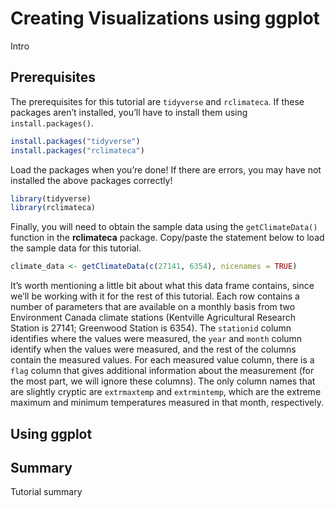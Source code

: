 
# Creating Visualizations using ggplot

Intro

## Prerequisites

The prerequisites for this tutorial are `tidyverse` and `rclimateca`. If these packages aren't installed, you'll have to install them using `install.packages()`.

```r
install.packages("tidyverse")
install.packages("rclimateca")
```

Load the packages when you're done! If there are errors, you may have not installed the above packages correctly!

```r
library(tidyverse)
library(rclimateca)
```

Finally, you will need to obtain the sample data using the `getClimateData()` function in the **rclimateca** package. Copy/paste the statement below to load the sample data for this tutorial.

```r
climate_data <- getClimateData(c(27141, 6354), nicenames = TRUE)
```

It's worth mentioning a little bit about what this data frame contains, since we'll be working with it for the rest of this tutorial. Each row contains a number of parameters that are available on a monthly basis from two Environment Canada climate stations (Kentville Agricultural Research Station is 27141; Greenwood Station is 6354). The `stationid` column identifies where the values were measured, the `year` and `month` column identify when the values were measured, and the rest of the columns contain the measured values. For each measured value column, there is a `flag` column that gives additional information about the measurement (for the most part, we will ignore these columns). The only column names that are slightly cryptic are `extrmaxtemp` and `extrmintemp`, which are the extreme maximum and minimum temperatures measured in that month, respectively.

## Using ggplot

## Summary

Tutorial summary
